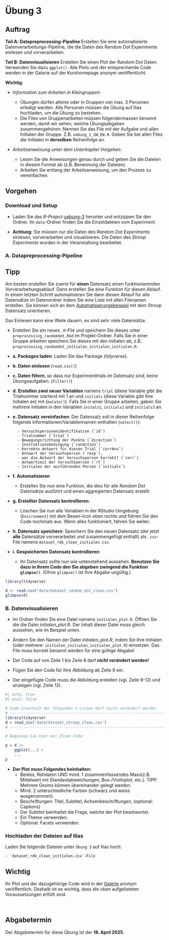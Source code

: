 # Übung 3 {.unnumbered}

## Auftrag

__Teil A: Datapreprocessing-Pipeline __ Erstellen Sie eine automatisierte Datenverarbeitungs-Pipeline, die die Daten des Random Dot Experiments einlesen und vorverarbeiten. 

__Teil B: Datenvisualisieren__ Erstellen Sie einen Plot der Random Dot Daten. Verwenden Sie dazu `ggplot()`. Alle Plots und der entsprechende Code werden in der Galerie auf der Kurshomepage anonym veröffentlicht.

__Wichtig__: 

- _Information zum Arbeiten in Kleingruppen:_

    - Übungen dürfen alleine oder in Gruppen von max. 3 Personen erledigt werden. Alle Personen müssen die Übung auf Ilias hochladen, um die Übung zu bestehen.
    - Die Files von Gruppenarbeiten müssen folgendermassen benannt werden, damit wir sehen, welche Übungsabgaben zusammengehören: Nennen Sie das File mit der Aufgabe und allen Initialen der Gruppe. Z.B. `uebung_1_GW_EW.R`. Geben Sie bei allen Files die Initialen in __derselben__ Reihenfolge an.
    
- _Arbeitsanweisung unter dem Unterkapitel *Vorgehen*:_

    - Lesen Sie die Anweisungen genau durch und geben Sie die Dateien in diesem Format ab (z.B. Benennung der Dateien).
    - Arbeiten Sie entlang der Arbeitsanweisung, um den Prozess zu vereinfachen.
    

## Vorgehen

### Download und Setup

- Laden Sie das _R-Project_ [uebung-3](data/uebung_3.zip) herunter und entzippen Sie den Ordner. Im `data`-Ordner finden Sie die Einzeldateien vom Experiment.

- __Achtung__: Sie müssen nur die Daten des _Random Dot Experiments_ einlesen, vorverarbeiten und visualisieren. Die Daten des _Stroop Experiments_ wurden in der Veranstaltung bearbeitet.

### A. Datapreprocessing-Pipeline

:::callout-tip
## Tipp

Am besten erstellen Sie zuerst für __einen__ Datensatz einen funktionierenden Vorverarbeitungsablauf. Dann erstellen Sie eine Funktion für diesen Ablauf. In einem letzten Schritt automatisieren Sie dann diesen Ablauf für alle Datensätze im Datenordner indem Sie eine Liste mit allen Filenamen erstellen. Sie können sich an dem [Automatisierungsbeispiel]() mit dem Stroop Datensatz orientieren.

Das Einlesen kann eine Weile dauern, es sind sehr viele Datensätze.
:::

- Erstellen Sie ein neues `.R`-File und speichern Sie dieses unter `preprocessing_randomdot.Rmd` im Projekt-Ordner. Falls Sie in einer Gruppe arbeiten speichern Sie dieses mit den Initialen ab, z.B. `preprocessing_randomdot_initialen_initialen_initialen.R`.

- __a. Packages laden__: Laden Sie das Package {tidyverse}.
    
- __b. Daten einlesen__ (`read.csv()`)

- __c. Daten filtern__, so dass nur Experimenttrials im Datensatz sind, keine Übungsaufgaben. (`filter()`)

- __d. Erstellen zwei neuer Variablen__ namens `trial` (diese Variable gibt die Trialnummer startend mit 1 an und `initials` (diese Variable gibt Ihre Initialen an) mit (`mutate()`). Falls Sie in einer Gruppe arbeiten, geben Sie mehrere Initialen in den Variablen `initals1`, `initials2` und `initials3` an.
    
- __e. Datensatz vereinfachen__: Der Datensatz soll in dieser Reihenfolge folgende Informationen/Variablennamen enthalten (`select()`): 

        - Versuchspersonenidentifikation (`id`)
        - Trialnummer (`trial`)
        - Bewegungsrichtung der Punkte (`direction`)
        - Instruktionsbedingung (`condition`)
        - Korrekte Antwort für diesen Trial (`corrAns`)
        - Antwort der Versuchsperson (`resp`), 
        - war die Antwort der Versuchsperson korrekt? (`corr`)
        - Antwortzeit der Versuchsperson (`rt`)
        - Initialen der ausführenden Person (`initials`)
        
- __f. Automatisieren__

    - Erstellen Sie nun eine Funktion, die dies für alle _Random Dot_ Datensätze ausführt und einen aggregierten Datensatz erstellt.
    
- __g. Erstellter Datensatz kontrollieren__:

    - Löschen Sie nun alle Variablen in der RStudio Umgebung (`Environment`) mit dem Besen-Icon oben rechts und führen Sie den Code nochmals aus. Wenn alles funktioniert, fahren Sie weiter.
    

- __h. Datensatz speichern__: Speichern Sie den neuen Datensatz (der jetzt __alle__ Datensätze vorverarbeitet und zusammengefügt enthält) als `.csv`-File namens `dataset_rdk_clean_initialen.csv`.

- __i. Gespeicherten Datensatz kontrollieren__:

    - Ihr Datensatz sollte nun wie untenstehend aussehen.  __Benutzen Sie dazu in Ihrem Code den Sie abgeben zwingend die Funktion `glimpse()`__. (Ohne `glimpse()` ist Ihre Abgabe ungültig.)
    
```r
library(tidyverse)
```

```r
d <- read.csv("data/dataset_random_dot_clean.csv")
glimpse(d)
```

    
### B. Datenvisualisieren

- Im Ordner finden Sie eine Datei namens `initialen_plot.R`. Öffnen Sie die die Datei _initialen_plot.R_. Der Inhalt dieser Datei muss gleich aussehen, wie im Beispiel unten. 
    
- Ändern Sie den Namen der Datei _initialen_plot.R_, indem Sie Ihre Initialen (oder mehrere: `initialen_initialen_initialen_plot.R`) einsetzen. Das File muss korrekt benannt werden für eine gültige Abgabe!

- Der Code auf von Zeile 1 bis Zeile 8 darf __nicht verändert werden!__
    
- Fügen Sie den Code für Ihre Abbildung ab Zeile 9 ein. 
    
- Der eingefügte Code muss die Abbildung erstellen (vgl. Zeile 9-12) und anzeigen (vgl. Zeile 12).
    
```r
#| echo: true
#| eval: false

# Code innerhalb der folgenden 2 Linien darf nicht verändert werden
# ---------------------------------------------------------------------
library(tidyverse)
d = read_csv('data/dataset_stroop_clean.csv')
# ---------------------------------------------------------------------

# Beginnen Sie hier mit Ihrem Code:

p = d |>
    ggplot(...) +
    ...
p
```

- __Der Plot muss Folgendes beinhalten:__
    - Beides, Rohdaten UND mind. 1 zusammenfassendes Mass(z.B. Mittelwert mit Standardabweichungen, Box-/Violinplot, etc.). TIPP: Mehrere Geoms können übereinander gelegt werden.
    - Mind. 2 unterschiedliche Farben (schwarz und weiss ausgenommen).
    - Beschriftungen: Titel, Subtitel, Achsenbeschriftungen, (optional: Captions)
    - Der Subtitel beinhaltet die Frage, welche der Plot beantwortet.  
    - Ein Theme verwenden.
    - Optional: Facets verwenden.

### Hochladen der Dateien auf Ilias 

Laden Sie folgende Dateien unter `Übung 3` auf Ilias hoch:

    - `dataset_rdk_clean_initialen.csv`-File


:::{.callout-caution}
## Wichtig
Ihr Plot und der dazugehörige Code wird in der [Galerie](https://kogpsy.github.io/neuroscicomplabFS24/pages/chapters/gallery.html) anonym veröffentlich. Deshalb ist es wichtig, dass die oben aufgelisteten Voraussetzungen erfüllt sind. 
:::

<br>

## Abgabetermin

Der Abgabetermin für diese Übung ist der __18. April 2025__.






<!-- ## Trouble shooting -->


<!-- __Das Einlesen funktioniert nicht.__ -->

<!-- Kontrollieren Sie bei der `read.csv()`-Funktion das `sep = ` Zeichen. Passt dieses zum Datensatz? -->

<!-- Stimmt die Ordnerstruktur? Arbeiten Sie in einem _R-Project_, ist das `.Rmd`-File im _selben_ Ordner wie das `.Rproj`-File und haben Sie die Daten im `data`-Ordner gespeichert (ungezippt, also nur die Datenfiles)? -->

<!-- __Die Datensätze können nicht alle eingelesen werden, obwohl ein einzelner Datensatz eingelesen werden kann.__ -->

<!-- Bitte öffnen Sie die Dateien nur in R, nicht in Excel oder in einem anderen Programm, das kann die Formatierung ändern und Probleme beim Einlesen verursachen. Falls Sie die Daten schon geöffnet haben, laden Sie den Datensatz nochmals neu von der Website herunter und speichern Sie ihn im Datenordner. -->



<!-- __Weitere Fehlermeldungen__ -->

<!-- Lesen Sie die Fehlermeldung genau durch: Finden Sie Informationen zur Lösung des Fehlers? -->

<!-- _Häufigste Fehlerquellen:_ -->

<!-- - Tippfehler? -->

<!-- - Ist der Code-Chunk ist richtig formattiert: Er muss mit ` ```{r}` beginnen und mit ` ``` ` enden. Stellen Sie sicher, dass eine Lücke zum nächsten Code-Chunk besteht. -->

<!-- - Reihenfolgenfehler? Löschen Sie alle Variablen mit dem "Besen"-Symbol oben rechts und lassen Sie Ihren Code nochmals von Beginn an durch laufen. -->

<!-- __Bei Problemen, fragen Sie bitte an der nächsten Veranstaltung nach.__ -->
